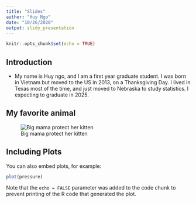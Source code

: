 ```yaml
---
title: "Slides"
author: "Huy Ngo"
date: "10/26/2020"
output: slidy_presentation
---
```


```r
knitr::opts_chunk$set(echo = TRUE)
```

## Introduction

- My name is Huy ngo, and I am a first year graduate student. I was born in Vietnam but moved to the US in 2013, on a Thanksgiving Day. I lived in Texas most of the time, and just moved to Nebraska to study statistics. I expecting to graduate in 2025.

## My favorite animal

![Big mama protect her kitten](momma cat.jpg)

## Including Plots

You can also embed plots, for example:

```r
plot(pressure)
```

Note that the `echo = FALSE` parameter was added to the code chunk to prevent printing of the R code that generated the plot.

